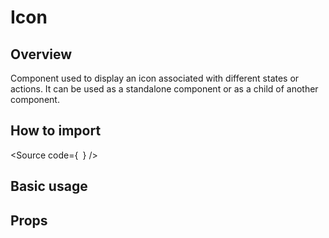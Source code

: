 

<Meta of={Stories} />

# Icon

## Overview

Component used to display an icon associated with different states or actions.
It can be used as a standalone component or as a child of another component.

## How to import

<Source
  code={`
`}
/>

## Basic usage

<Canvas of={Stories.Base} />

## Props

<ArgTypes of={Stories} />
